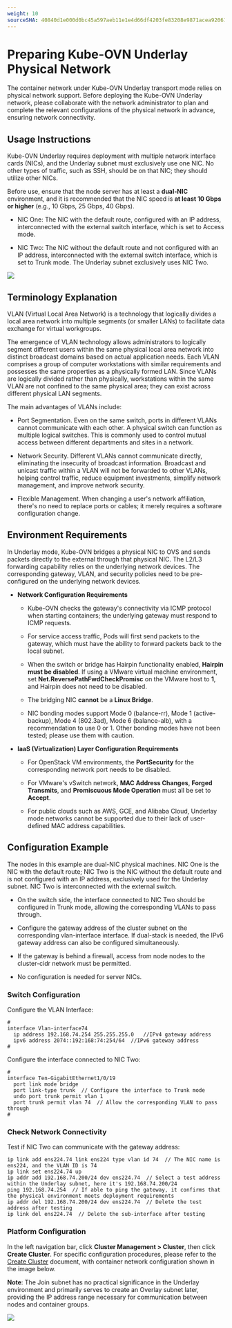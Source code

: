 ```yaml
---
weight: 10
sourceSHA: 40840d1e000d0bc45a597aeb11e1e4d66df4203fe83208e9871acea920618328
---
```


# Preparing Kube-OVN Underlay Physical Network

The container network under Kube-OVN Underlay transport mode relies on physical network support. Before deploying the Kube-OVN Underlay network, please collaborate with the network administrator to plan and complete the relevant configurations of the physical network in advance, ensuring network connectivity.

## Usage Instructions

Kube-OVN Underlay requires deployment with multiple network interface cards (NICs), and the Underlay subnet must exclusively use one NIC. No other types of traffic, such as SSH, should be on that NIC; they should utilize other NICs.

Before use, ensure that the node server has at least a **dual-NIC** environment, and it is recommended that the NIC speed is **at least 10 Gbps or higher** (e.g., 10 Gbps, 25 Gbps, 40 Gbps).

- NIC One: The NIC with the default route, configured with an IP address, interconnected with the external switch interface, which is set to Access mode.

- NIC Two: The NIC without the default route and not configured with an IP address, interconnected with the external switch interface, which is set to Trunk mode. The Underlay subnet exclusively uses NIC Two.

![](../assets/ovnunderlay.png)

## Terminology Explanation

VLAN (Virtual Local Area Network) is a technology that logically divides a local area network into multiple segments (or smaller LANs) to facilitate data exchange for virtual workgroups.

The emergence of VLAN technology allows administrators to logically segment different users within the same physical local area network into distinct broadcast domains based on actual application needs. Each VLAN comprises a group of computer workstations with similar requirements and possesses the same properties as a physically formed LAN. Since VLANs are logically divided rather than physically, workstations within the same VLAN are not confined to the same physical area; they can exist across different physical LAN segments.

The main advantages of VLANs include:

- Port Segmentation. Even on the same switch, ports in different VLANs cannot communicate with each other. A physical switch can function as multiple logical switches. This is commonly used to control mutual access between different departments and sites in a network.

- Network Security. Different VLANs cannot communicate directly, eliminating the insecurity of broadcast information. Broadcast and unicast traffic within a VLAN will not be forwarded to other VLANs, helping control traffic, reduce equipment investments, simplify network management, and improve network security.

- Flexible Management. When changing a user's network affiliation, there's no need to replace ports or cables; it merely requires a software configuration change.

## Environment Requirements

In Underlay mode, Kube-OVN bridges a physical NIC to OVS and sends packets directly to the external through that physical NIC. The L2/L3 forwarding capability relies on the underlying network devices. The corresponding gateway, VLAN, and security policies need to be pre-configured on the underlying network devices.

- **Network Configuration Requirements**

  - Kube-OVN checks the gateway's connectivity via ICMP protocol when starting containers; the underlying gateway must respond to ICMP requests.

  - For service access traffic, Pods will first send packets to the gateway, which must have the ability to forward packets back to the local subnet.

  - When the switch or bridge has Hairpin functionality enabled, **Hairpin must be disabled**. If using a VMware virtual machine environment, set **Net.ReversePathFwdCheckPromisc** on the VMware host to **1**, and Hairpin does not need to be disabled.

  - The bridging NIC **cannot** be a **Linux Bridge**.

  - NIC bonding modes support Mode 0 (balance-rr), Mode 1 (active-backup), Mode 4 (802.3ad), Mode 6 (balance-alb), with a recommendation to use 0 or 1. Other bonding modes have not been tested; please use them with caution.

- **IaaS (Virtualization) Layer Configuration Requirements**

  - For OpenStack VM environments, the **PortSecurity** for the corresponding network port needs to be disabled.

  - For VMware's vSwitch network, **MAC Address Changes**, **Forged Transmits**, and **Promiscuous Mode Operation** must all be set to **Accept**.

  - For public clouds such as AWS, GCE, and Alibaba Cloud, Underlay mode networks cannot be supported due to their lack of user-defined MAC address capabilities.

## Configuration Example

The nodes in this example are dual-NIC physical machines. NIC One is the NIC with the default route; NIC Two is the NIC without the default route and is not configured with an IP address, exclusively used for the Underlay subnet. NIC Two is interconnected with the external switch.

- On the switch side, the interface connected to NIC Two should be configured in Trunk mode, allowing the corresponding VLANs to pass through.

- Configure the gateway address of the cluster subnet on the corresponding vlan-interface interface. If dual-stack is needed, the IPv6 gateway address can also be configured simultaneously.

- If the gateway is behind a firewall, access from node nodes to the cluster-cidr network must be permitted.

- No configuration is needed for server NICs.

### Switch Configuration

Configure the VLAN Interface:

```
#
interface Vlan-interface74
  ip address 192.168.74.254 255.255.255.0   //IPv4 gateway address
  ipv6 address 2074::192:168:74:254/64  //IPv6 gateway address
#
```

Configure the interface connected to NIC Two:

```
#
interface Ten-GigabitEthernet1/0/19
  port link mode bridge
  port link-type trunk  // Configure the interface to Trunk mode
  undo port trunk permit vlan 1
  port trunk permit vlan 74  // Allow the corresponding VLAN to pass through
#
```

### Check Network Connectivity

Test if NIC Two can communicate with the gateway address:

```
ip link add ens224.74 link ens224 type vlan id 74  // The NIC name is ens224, and the VLAN ID is 74
ip link set ens224.74 up
ip addr add 192.168.74.200/24 dev ens224.74  // Select a test address within the Underlay subnet, here it's 192.168.74.200/24
ping 192.168.74.254  // If able to ping the gateway, it confirms that the physical environment meets deployment requirements
ip addr del 192.168.74.200/24 dev ens224.74  // Delete the test address after testing
ip link del ens224.74  // Delete the sub-interface after testing
```

### Platform Configuration

In the left navigation bar, click **Cluster Management > Cluster**, then click **Create Cluster**. For specific configuration procedures, please refer to the [Create Cluster]() document, with container network configuration shown in the image below.

**Note**: The Join subnet has no practical significance in the Underlay environment and primarily serves to create an Overlay subnet later, providing the IP address range necessary for communication between nodes and container groups.

![](../assets/ovnunderlayexample.png)
